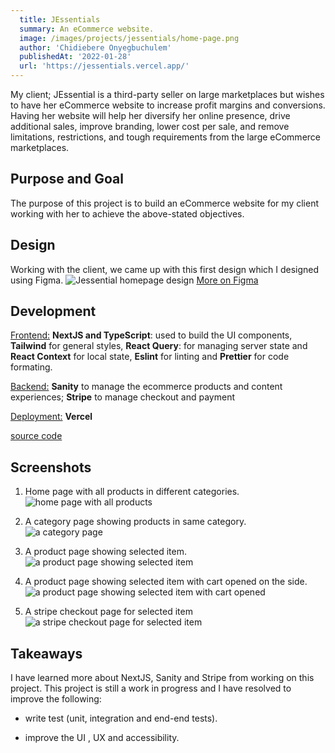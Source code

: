 ```yaml
---
  title: JEssentials
  summary: An eCommerce website.
  image: /images/projects/jessentials/home-page.png
  author: 'Chidiebere Onyegbuchulem'
  publishedAt: '2022-01-28'
  url: 'https://jessentials.vercel.app/'
---
```


My client; JEssential is a third-party seller on large marketplaces but wishes
to have her eCommerce website to increase profit margins and conversions. Having
her website will help her diversify her online presence, drive additional sales,
improve branding, lower cost per sale, and remove limitations, restrictions, and
tough requirements from the large eCommerce marketplaces.

## Purpose and Goal

The purpose of this project is to build an eCommerce website for my client
working with her to achieve the above-stated objectives.

## Design

Working with the client, we came up with this first design which I designed
using Figma.
![Jessential homepage design](/images/projects/jessentials/figma-design-desktop.png)
[More on Figma](https://www.figma.com/file/byy28WQ17cymDsF8AYRlpZ/Jessentials)

## Development

<u>Frontend:</u> **NextJS and TypeScript**: used to build the UI components,
**Tailwind** for general styles, **React Query**: for managing server state and
**React Context** for local state, **Eslint** for linting and **Prettier** for
code formating.

<u>Backend:</u> **Sanity** to manage the ecommerce products and content
experiences; **Stripe** to manage checkout and payment

<u>Deployment:</u> **Vercel**

[source code](https://github.com/chidexebere/jessentials)

## Screenshots

1. Home page with all products in different categories.
   ![home page with all products](/images/projects/jessentials/home-page.png)

2. A category page showing products in same category.
   ![a category page](/images/projects/jessentials/category-page.png)

3. A product page showing selected item.
   ![a product page showing selected item](/images/projects/jessentials/product-page.png)

4. A product page showing selected item with cart opened on the side.
   ![a product page showing selected item with cart opened](/images/projects/jessentials/product-page-with-cart.png)

5. A stripe checkout page for selected item
   ![a stripe checkout page for selected item](/images/projects/jessentials/stripe-checkout-page.png)

## Takeaways

I have learned more about NextJS, Sanity and Stripe from working on this
project. This project is still a work in progress and I have resolved to improve
the following:

- write test (unit, integration and end-end tests).

- improve the UI , UX and accessibility.
